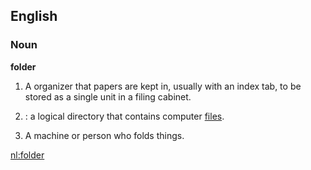 ==English==

===Noun===
'''folder'''
#A organizer that papers are kept in, usually with an index tab, to be stored as a single unit in a filing cabinet.
#{{cattag|Computing}}: a logical directory that contains computer [[file]]s.
#A machine or person who folds things.

[[nl:folder]]